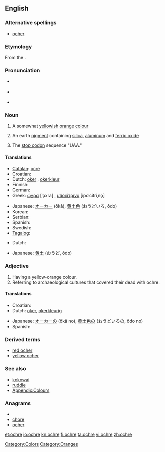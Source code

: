 {{wikipedia}}
==English==

===Alternative spellings===
* [[ocher]]

===Etymology===
From the {{etyl|grc}} {{term|lang=grc|sc=Grek|ὤχρα|tr=ṓkhra||pale yellow}}.

===Pronunciation===
* {{a|US}} {{IPA|/ˈoʊkɚ/}}
* {{a|UK}} {{IPA|/ˈəʊkə/}}
* {{rhymes|əʊkə(r)}}

===Noun===
{{en-noun}}

# A somewhat [[yellow]]ish [[orange]] [[color|colour]]
#: {{color panel|E3A857}}
# An earth [[pigment]] containing [[silica]], [[aluminum]] and [[ferric oxide]]
# {{molecular biology|colloquial}} The [[stop codon]] sequence "UAA."

====Translations====
{{trans-top|colour}}
* [[Catalan]]: [[ocre]]
* Croatian: {{t-|hr|oker|m}}
* Dutch: [[oker]] {{n}}, [[okerkleur]]
* Finnish: {{t-|fi|okra}}
* German: {{t-|de|Ocker}}
* Greek: [[ώχρα]] [ˈo̞xra] {{f}}, [[υποκίτρινο]] [ipoˈcitriˌno̞] {{n}}
{{trans-mid}}
* Japanese: [[オーカー]] (ōkā), [[黄土色]] (おうどいろ, ōdo)
* Korean: {{t|ko|황토|tr=hwangto|sc=Kore}}
* Serbian: {{t-|sr|oker}}
* Spanish: {{t+|es|ocre}}
* Swedish: {{t|sv|ockra|c}}
* [[Tagalog]]: {{t|tl|okre}}
{{trans-bottom}}

{{trans-top|pigment}}
* Dutch: {{t+|nl|oker|n}}
{{trans-mid}}
* Japanese: [[黄土]] (おうど, ōdo)
{{trans-bottom}}

===Adjective===
{{en-adj|-}}

# Having a yellow-orange colour.
# Referring to archaeological cultures that covered their dead with ochre.

====Translations====
{{trans-top|colour}}
* Croatian: {{t-|hr|oker|m}}
* Dutch: [[oker]], [[okerkleurig]]
{{trans-mid}}
* Japanese: [[オーカー]]の (ōkā no), [[黄土色]]の (おうどいろの, ōdo no)
* Spanish: {{t+|es|ocre}}
{{trans-bottom}}

===Derived terms===
* [[red ocher]]
* [[yellow ocher]]

===See also===
* [[kokowai]]
* [[ruddle]]
* [[Appendix:Colours]]

===Anagrams===
* {{alphagram|cehor}}
* [[chore#English|chore]]
* [[ocher#English|ocher]]

[[Category:Colors]]
[[Category:Oranges]]

[[et:ochre]]
[[io:ochre]]
[[kn:ochre]]
[[fi:ochre]]
[[ta:ochre]]
[[vi:ochre]]
[[zh:ochre]]